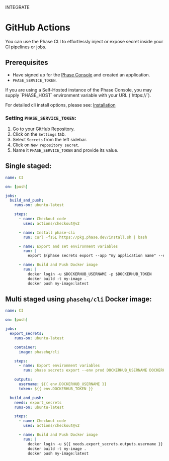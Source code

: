 

<Tag variant="small">INTEGRATE</Tag>

# GitHub Actions

You can use the Phase CLI to effortlessly inject or expose secret inside your CI pipelines or jobs.

## Prerequisites

- Have signed up for the [Phase Console](https://console.phase.dev) and created an application.
- `PHASE_SERVICE_TOKEN`.

<Note>
  If you are using a Self-Hosted instance of the Phase Console, you may supply
  `PHASE_HOST` environment variable with your URL (`https://<HOST>`).
</Note>

For detailed cli install options, please see: [Installation](/cli/install)

### Setting `PHASE_SERVICE_TOKEN`:

1. Go to your GitHub Repository.
2. Click on the `Settings` tab.
3. Select `Secrets` from the left sidebar.
4. Click on `New repository secret`.
5. Name it `PHASE_SERVICE_TOKEN` and provide its value.

## Single staged:

```yaml
name: CI

on: [push]

jobs:
  build_and_push:
    runs-on: ubuntu-latest

    steps:
      - name: Checkout code
        uses: actions/checkout@v2

      - name: Install phase-cli
        run: curl -fsSL https://pkg.phase.dev/install.sh | bash

      - name: Export and set environment variables
        run: |
          export $(phase secrets export --app "my application name" --env prod DOCKERHUB_USERNAME DOCKERHUB_TOKEN | xargs)

      - name: Build and Push Docker image
        run: |
          docker login -u $DOCKERHUB_USERNAME -p $DOCKERHUB_TOKEN
          docker build -t my-image .
          docker push my-image:latest
```

## Multi staged using `phasehq/cli` Docker image:

```yaml
name: CI

on: [push]

jobs:
  export_secrets:
    runs-on: ubuntu-latest

    container:
      image: phasehq/cli

    steps:
      - name: Export environment variables
        run: phase secrets export --env prod DOCKERHUB_USERNAME DOCKERHUB_TOKEN

    outputs:
      username: ${{ env.DOCKERHUB_USERNAME }}
      token: ${{ env.DOCKERHUB_TOKEN }}

  build_and_push:
    needs: export_secrets
    runs-on: ubuntu-latest

    steps:
      - name: Checkout code
        uses: actions/checkout@v2

      - name: Build and Push Docker image
        run: |
          docker login -u ${{ needs.export_secrets.outputs.username }} -p ${{ needs.export_secrets.outputs.token }}
          docker build -t my-image .
          docker push my-image:latest
```
